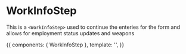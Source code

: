 <!-- SecondFormStepOne.stories.mdx -->


<Meta
  title="Shared ui/Components/Form Steppers/Form Steps/WorkInfoStep"
  component={WorkInfoStep}
  decoratiors={[withKnobs]}
/>

# WorkInfoStep

This is a `<WorkInfoStep>` used to continue the enteries for the form and allows for employment
status updates and weapons

<Props of={WorkInfoStep} />

<Canvas>
  <Story
    name="Primary"
    height="500px"
  >
    {{
      components: { WorkInfoStep },
      template: '<WorkInfoStep :handle-next-section="() => {}"  routes=' / '/>',
    }}
  </Story>
</Canvas>
